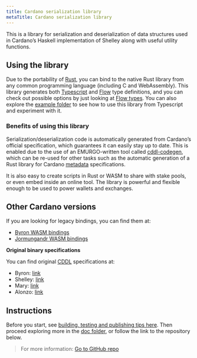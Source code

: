 ```yaml
---
title: Cardano serialization library
metaTitle: Cardano serialization library
---
```


This is a library for serialization and deserialization of data structures used in Cardano’s Haskell implementation of Shelley along with useful utility functions.

## Using the library

Due to the portability of [Rust](https://www.rust-lang.org/), you can bind to the native Rust library from any common programming language (including C and WebAssembly). This library generates both [Typescript](https://www.typescriptlang.org/) and [Flow](https://flow.org/) type definitions, and you can check out possible options by just looking at [Flow types](https://github.com/Emurgo/cardano-serialization-lib/blob/master/rust/pkg/cardano_serialization_lib.js.flow). You can also explore the [example folder](https://github.com/Emurgo/cardano-serialization-lib/tree/master/example) to see how to use this library from Typescript and experiment with it.

### Benefits of using this library

Serialization/deserialization code is automatically generated from Cardano’s official specification, which guarantees it can easily stay up to date. This is enabled due to the use of an EMURGO-written tool called [cddl-codegen](https://github.com/Emurgo/cddl-codegen), which can be re-used for other tasks such as the automatic generation of a Rust library for Cardano [metadata](https://docs.cardano.org/glossary#metadata) specifications.

It is also easy to create scripts in Rust or WASM to share with stake pools, or even embed inside an online tool. The library is powerful and flexible enough to be used to power wallets and exchanges.

## Other Cardano versions

If you are looking for legacy bindings, you can find them at:

+ [Byron WASM bindings](https://github.com/input-output-hk/js-cardano-wasm/tree/master/cardano-wallet)
+ [Jormungandr WASM bindings](https://github.com/Emurgo/js-chain-libs)

**Original binary specifications**

You can find original [CDDL](https://cbor.io/tools.html) specifications at:

+ Byron: [link](https://github.com/input-output-hk/cardano-ledger-specs/tree/master/eras/byron/cddl-spec)
+ Shelley: [link](https://github.com/input-output-hk/cardano-ledger-specs/tree/master/eras/shelley/chain-and-ledger/shelley-spec-ledger-test/cddl-files)
+ Mary: [link](https://github.com/input-output-hk/cardano-ledger-specs/tree/master/eras/shelley-ma/shelley-ma-test/cddl-files)
+ Alonzo: [link](https://github.com/input-output-hk/cardano-ledger/tree/master/eras/alonzo/test-suite/cddl-files)

## Instructions

Before you start, see [building, testing and publishing tips here](https://github.com/Emurgo/cardano-serialization-lib/blob/master/README.rst#building). Then proceed exploring more in the [doc folder](https://github.com/Emurgo/cardano-serialization-lib/tree/master/doc/getting-started), or follow the link to the repository below.

> For more information: [Go to GitHub repo <OpenInNew className='content-link' />](https://github.com/Emurgo/cardano-serialization-lib#cardano-serialization-lib)
